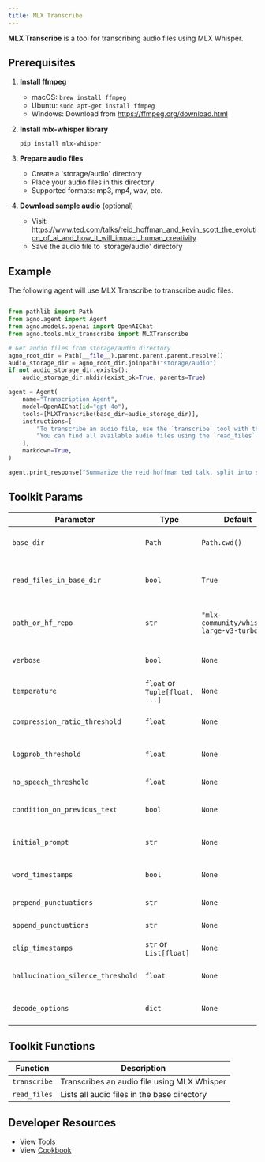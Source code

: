 ```yaml
---
title: MLX Transcribe
---
```


**MLX Transcribe** is a tool for transcribing audio files using MLX Whisper.

## Prerequisites

1. **Install ffmpeg**

   - macOS: `brew install ffmpeg`
   - Ubuntu: `sudo apt-get install ffmpeg`
   - Windows: Download from https://ffmpeg.org/download.html

2. **Install mlx-whisper library**

   ```shell
   pip install mlx-whisper
   ```

3. **Prepare audio files**

   - Create a 'storage/audio' directory
   - Place your audio files in this directory
   - Supported formats: mp3, mp4, wav, etc.

4. **Download sample audio** (optional)
   - Visit: https://www.ted.com/talks/reid_hoffman_and_kevin_scott_the_evolution_of_ai_and_how_it_will_impact_human_creativity
   - Save the audio file to 'storage/audio' directory

## Example

The following agent will use MLX Transcribe to transcribe audio files.

```python cookbook/agent_concepts/tools/mlx_transcribe_tools.py

from pathlib import Path
from agno.agent import Agent
from agno.models.openai import OpenAIChat
from agno.tools.mlx_transcribe import MLXTranscribe

# Get audio files from storage/audio directory
agno_root_dir = Path(__file__).parent.parent.parent.resolve()
audio_storage_dir = agno_root_dir.joinpath("storage/audio")
if not audio_storage_dir.exists():
    audio_storage_dir.mkdir(exist_ok=True, parents=True)

agent = Agent(
    name="Transcription Agent",
    model=OpenAIChat(id="gpt-4o"),
    tools=[MLXTranscribe(base_dir=audio_storage_dir)],
    instructions=[
        "To transcribe an audio file, use the `transcribe` tool with the name of the audio file as the argument.",
        "You can find all available audio files using the `read_files` tool.",
    ],
    markdown=True,
)

agent.print_response("Summarize the reid hoffman ted talk, split into sections", stream=True)

```

## Toolkit Params

| Parameter                         | Type                           | Default                                  | Description                                 |
| --------------------------------- | ------------------------------ | ---------------------------------------- | ------------------------------------------- |
| `base_dir`                        | `Path`                         | `Path.cwd()`                             | Base directory for audio files              |
| `read_files_in_base_dir`          | `bool`                         | `True`                                   | Whether to register the read_files function |
| `path_or_hf_repo`                 | `str`                          | `"mlx-community/whisper-large-v3-turbo"` | Path or HuggingFace repo for the model      |
| `verbose`                         | `bool`                         | `None`                                   | Enable verbose output                       |
| `temperature`                     | `float` or `Tuple[float, ...]` | `None`                                   | Temperature for sampling                    |
| `compression_ratio_threshold`     | `float`                        | `None`                                   | Compression ratio threshold                 |
| `logprob_threshold`               | `float`                        | `None`                                   | Log probability threshold                   |
| `no_speech_threshold`             | `float`                        | `None`                                   | No speech threshold                         |
| `condition_on_previous_text`      | `bool`                         | `None`                                   | Whether to condition on previous text       |
| `initial_prompt`                  | `str`                          | `None`                                   | Initial prompt for transcription            |
| `word_timestamps`                 | `bool`                         | `None`                                   | Enable word-level timestamps                |
| `prepend_punctuations`            | `str`                          | `None`                                   | Punctuations to prepend                     |
| `append_punctuations`             | `str`                          | `None`                                   | Punctuations to append                      |
| `clip_timestamps`                 | `str` or `List[float]`         | `None`                                   | Clip timestamps                             |
| `hallucination_silence_threshold` | `float`                        | `None`                                   | Hallucination silence threshold             |
| `decode_options`                  | `dict`                         | `None`                                   | Additional decoding options                 |

## Toolkit Functions

| Function     | Description                                 |
| ------------ | ------------------------------------------- |
| `transcribe` | Transcribes an audio file using MLX Whisper |
| `read_files` | Lists all audio files in the base directory |

## Developer Resources

- View [Tools](https://github.com/phidatahq/agno/blob/main/libs/agno/agno/tools/mlx_transcribe.py)
- View [Cookbook](https://github.com/phidatahq/agno/blob/main/cookbook/agent_concepts/tools/mlx_transcribe_tools.py)
